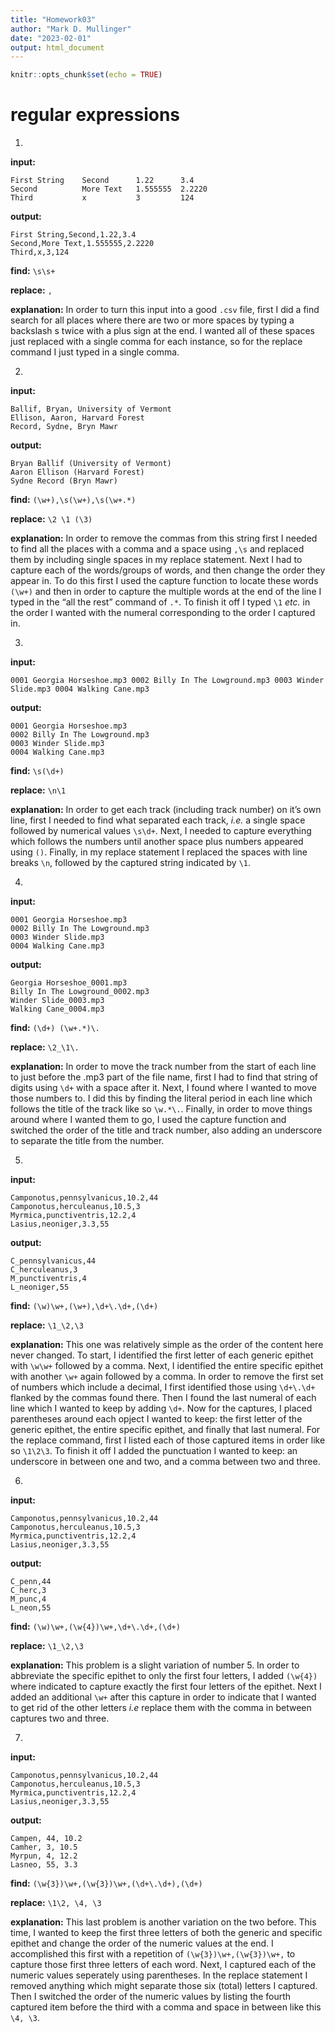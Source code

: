 ```yaml
---
title: "Homework03"
author: "Mark D. Mullinger"
date: "2023-02-01"
output: html_document
---
```


```r
knitr::opts_chunk$set(echo = TRUE)
```

# regular expressions

1.

**input:**
```
First String    Second      1.22      3.4
Second          More Text   1.555555  2.2220
Third           x           3         124
```
**output:**
```
First String,Second,1.22,3.4
Second,More Text,1.555555,2.2220
Third,x,3,124
```

**find:** ```\s\s+```

**replace:** ```,```

**explanation:** In order to turn this input into a good ```.csv``` file, first I did a find search for all places where there are two or more spaces by typing a backslash s twice with a plus sign at the end. I wanted all of these spaces just replaced with a single comma for each instance, so for the replace command I just typed in a single comma.

2.

**input:**
```
Ballif, Bryan, University of Vermont
Ellison, Aaron, Harvard Forest
Record, Sydne, Bryn Mawr
```

**output:**
```
Bryan Ballif (University of Vermont)
Aaron Ellison (Harvard Forest)
Sydne Record (Bryn Mawr)
```

**find:** ```(\w+),\s(\w+),\s(\w+.*)```

**replace:** ```\2 \1 (\3)```

**explanation:** In order to remove the commas from this string first I needed to find all the places with a comma and a space using ```,\s``` and replaced them by including single spaces in my replace statement. Next I had to capture each of the words/groups of words, and then change the order they appear in. To do this first I used the capture function to locate these words ```(\w+)``` and then in order to capture the multiple words at the end of the line I typed in the "all the rest" command of ```.*```. To finish it off I typed ```\1``` *etc.* in the order I wanted with the numeral corresponding to the order I captured in.

3.

**input:**
```
0001 Georgia Horseshoe.mp3 0002 Billy In The Lowground.mp3 0003 Winder Slide.mp3 0004 Walking Cane.mp3
```

**output:**
```
0001 Georgia Horseshoe.mp3
0002 Billy In The Lowground.mp3
0003 Winder Slide.mp3
0004 Walking Cane.mp3
```

**find:** ```\s(\d+)```

**replace:** ```\n\1```

**explanation:** In order to get each track (including track number) on it's own line, first I needed to find what separated each track, *i.e.* a single space followed by numerical values ```\s\d+```. Next, I needed to capture everything which follows the numbers until another space plus numbers appeared using ```()```. Finally, in my replace statement I replaced the spaces with line breaks ```\n```, followed by the captured string indicated by ```\1```.

4.

**input:**
```
0001 Georgia Horseshoe.mp3
0002 Billy In The Lowground.mp3
0003 Winder Slide.mp3
0004 Walking Cane.mp3
```

**output:**
```
Georgia Horseshoe_0001.mp3
Billy In The Lowground_0002.mp3
Winder Slide_0003.mp3
Walking Cane_0004.mp3
```

**find:** ```(\d+) (\w+.*)\.```

**replace:** ```\2_\1\.```

**explanation:** In order to move the track number from the start of each line to just before the .mp3 part of the file name, first I had to find that string of digits using ```\d+``` with a space after it. Next, I found where I wanted to move those numbers to. I did this by finding the literal period in each line which follows the title of the track like so ```\w.*\.```. Finally, in order to move things around where I wanted them to go, I used the capture function and switched the order of the title and track number, also adding an underscore to separate the title from the number. 

5.

**input:**
```
Camponotus,pennsylvanicus,10.2,44
Camponotus,herculeanus,10.5,3
Myrmica,punctiventris,12.2,4
Lasius,neoniger,3.3,55
```

**output:**
```
C_pennsylvanicus,44
C_herculeanus,3
M_punctiventris,4
L_neoniger,55
```

**find:** ```(\w)\w+,(\w+),\d+\.\d+,(\d+)```

**replace:** ```\1_\2,\3```

**explanation:** This one was relatively simple as the order of the content here never changed. To start, I identified the first letter of each generic epithet with ```\w\w+``` followed by a comma. Next, I identified the entire specific epithet with another ```\w+``` again followed by a comma. In order to remove the first set of numbers which include a decimal, I first identified those using ```\d+\.\d+``` flanked by the commas found there. Then I found the last numeral of each line which I wanted to keep by adding ```\d+```. Now for the captures, I placed parentheses around each opject I wanted to keep: the first letter of the generic epithet, the entire specific epithet, and finally that last numeral. For the replace command, first I listed each of those captured items in order like so ```\1\2\3```. To finish it off I added the punctuation I wanted to keep: an underscore in between one and two, and a comma between two and three.

6.

**input:**
```
Camponotus,pennsylvanicus,10.2,44
Camponotus,herculeanus,10.5,3
Myrmica,punctiventris,12.2,4
Lasius,neoniger,3.3,55
```

**output:**
```
C_penn,44
C_herc,3
M_punc,4
L_neon,55
```

**find:** ```(\w)\w+,(\w{4})\w+,\d+\.\d+,(\d+)```

**replace:** ```\1_\2,\3```

**explanation:** This problem is a slight variation of number 5. In order to abbreviate the specific epithet to only the first four letters, I added ```(\w{4})``` where indicated to capture exactly the first four letters of the epithet. Next I added an additional ```\w+``` after this capture in order to indicate that I wanted to get rid of the other letters *i.e* replace them with the comma in between captures two and three.

7.

**input:**
```
Camponotus,pennsylvanicus,10.2,44
Camponotus,herculeanus,10.5,3
Myrmica,punctiventris,12.2,4
Lasius,neoniger,3.3,55
```

**output:**
```
Campen, 44, 10.2
Camher, 3, 10.5
Myrpun, 4, 12.2
Lasneo, 55, 3.3
```

**find:** ```(\w{3})\w+,(\w{3})\w+,(\d+\.\d+),(\d+)```

**replace:** ```\1\2, \4, \3```

**explanation:** This last problem is another variation on the two before. This time, I wanted to keep the first three letters of both the generic and specific epithet and change the order of the numeric values at the end. I accomplished this first with a repetition of ```(\w{3})\w+,(\w{3})\w+,``` to capture those first three letters of each word. Next, I captured each of the numeric values seperately using parentheses. In the replace statement I removed anything which might separate those six (total) letters I captured. Then I switched the order of the numeric values by listing the fourth captured item before the third with a comma and space in between like this ```\4, \3```.

